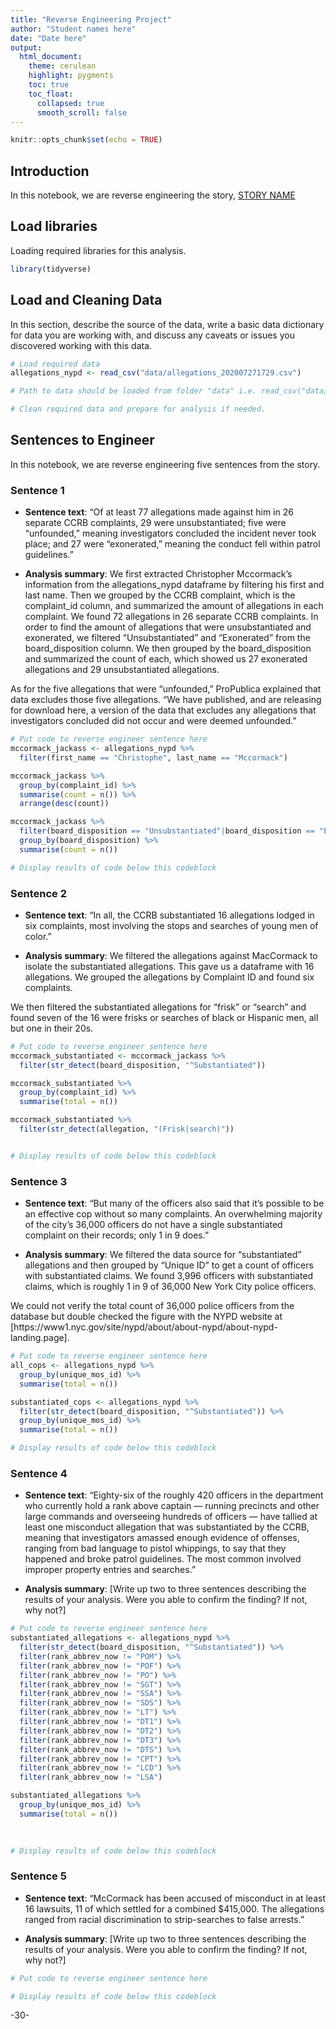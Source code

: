 ```yaml
---
title: "Reverse Engineering Project"
author: "Student names here"
date: "Date here"
output:
  html_document:
    theme: cerulean
    highlight: pygments
    toc: true
    toc_float:
      collapsed: true
      smooth_scroll: false
---
```


```r
knitr::opts_chunk$set(echo = TRUE)
```

## Introduction 

In this notebook, we are reverse engineering the story, [STORY NAME](STORY URL)

## Load libraries

Loading required libraries for this analysis.

```r
library(tidyverse)

```

## Load and Cleaning Data

In this section, describe the source of the data, write a basic data dictionary for data you are working with, and discuss any caveats or issues you discovered working with this data. 

```r
# Load required data
allegations_nypd <- read_csv("data/allegations_202007271729.csv")

# Path to data should be loaded from folder "data" i.e. read_csv("data/name_of_data.csv")

# Clean required data and prepare for analysis if needed. 

```

## Sentences to Engineer
In this notebook, we are reverse engineering five sentences from the story.

### Sentence 1

* **Sentence text**: "Of at least 77 allegations made against him in 26 separate CCRB complaints, 29 were unsubstantiated; five were “unfounded,” meaning investigators concluded the incident never took place; and 27 were “exonerated,” meaning the conduct fell within patrol guidelines."

* **Analysis summary**: We first extracted Christopher Mccormack's information from the allegations_nypd dataframe by filtering his first and last name. Then we grouped by the CCRB complaint, which is the complaint_id column, and summarized the amount of allegations in each complaint. We found 72 allegations in 26 separate CCRB complaints. In order to find the amount of allegations that were unsubstantiated and exonerated, we filtered "Unsubstantiated" and "Exonerated" from the board_disposition column. We then grouped by the board_disposition and summarized the count of each, which showed us 27 exonerated allegations and 29 unsubstantiated allegations. 

As for the five allegations that were "unfounded," ProPublica explained that data excludes those five allegations. "We have published, and are releasing for download here, a version of the data that excludes any allegations that investigators concluded did not occur and were deemed unfounded." 

```r
# Put code to reverse engineer sentence here
mccormack_jackass <- allegations_nypd %>% 
  filter(first_name == "Christophe", last_name == "Mccormack")

mccormack_jackass %>% 
  group_by(complaint_id) %>% 
  summarise(count = n()) %>% 
  arrange(desc(count))

mccormack_jackass %>% 
  filter(board_disposition == "Unsubstantiated"|board_disposition == "Exonerated") %>% 
  group_by(board_disposition) %>% 
  summarise(count = n())

# Display results of code below this codeblock

```

### Sentence 2

* **Sentence text**: "In all, the CCRB substantiated 16 allegations lodged in six complaints, most involving the stops and searches of young men of color." 

* **Analysis summary**: We filtered the allegations against MacCormack to isolate the substantiated allegations. This gave us a dataframe with 16 allegations. We grouped the allegations by Complaint ID and found six complaints.

We then filtered the substantiated allegations for "frisk" or "search" and found seven of the 16 were frisks or searches of black or Hispanic men, all but one in their 20s.

```r
# Put code to reverse engineer sentence here
mccormack_substantiated <- mccormack_jackass %>% 
  filter(str_detect(board_disposition, "^Substantiated"))

mccormack_substantiated %>% 
  group_by(complaint_id) %>% 
  summarise(total = n())

mccormack_substantiated %>% 
  filter(str_detect(allegation, "(Frisk|search)"))


# Display results of code below this codeblock

```

### Sentence 3

* **Sentence text**: “But many of the officers also said that it’s possible to be an effective cop without so many complaints. An overwhelming majority of the city’s 36,000 officers do not have a single substantiated complaint on their records; only 1 in 9 does.” 

* **Analysis summary**: We filtered the data source for "substantiated" allegations and then grouped by "Unique ID" to get a count of officers with substantiated claims. We found 3,996 officers with substantiated claims, which is roughly 1 in 9 of 36,000 New York City police officers.

We could not verify the total count of 36,000 police officers from the database but double checked the figure with the NYPD website at [https://www1.nyc.gov/site/nypd/about/about-nypd/about-nypd-landing.page].

```r
# Put code to reverse engineer sentence here
all_cops <- allegations_nypd %>% 
  group_by(unique_mos_id) %>% 
  summarise(total = n())

substantiated_cops <- allegations_nypd %>% 
  filter(str_detect(board_disposition, "^Substantiated")) %>% 
  group_by(unique_mos_id) %>% 
  summarise(total = n())

# Display results of code below this codeblock

```

### Sentence 4

* **Sentence text**: "Eighty-six of the roughly 420 officers in the department who currently hold a rank above captain — running precincts and other large commands and overseeing hundreds of officers — have tallied at least one misconduct allegation that was substantiated by the CCRB, meaning that investigators amassed enough evidence of offenses, ranging from bad language to pistol whippings, to say that they happened and broke patrol guidelines. The most common involved improper property entries and searches."

* **Analysis summary**: [Write up two to three sentences describing the results of your analysis.  Were you able to confirm the finding? If not, why not?]

```r
# Put code to reverse engineer sentence here
substantiated_allegations <- allegations_nypd %>% 
  filter(str_detect(board_disposition, "^Substantiated")) %>% 
  filter(rank_abbrev_now != "POM") %>% 
  filter(rank_abbrev_now != "POF") %>% 
  filter(rank_abbrev_now != "PO") %>% 
  filter(rank_abbrev_now != "SGT") %>% 
  filter(rank_abbrev_now != "SSA") %>% 
  filter(rank_abbrev_now != "SDS") %>% 
  filter(rank_abbrev_now != "LT") %>% 
  filter(rank_abbrev_now != "DT1") %>% 
  filter(rank_abbrev_now != "DT2") %>% 
  filter(rank_abbrev_now != "DT3") %>% 
  filter(rank_abbrev_now != "DTS") %>% 
  filter(rank_abbrev_now != "CPT") %>% 
  filter(rank_abbrev_now != "LCD") %>% 
  filter(rank_abbrev_now != "LSA")

substantiated_allegations %>% 
  group_by(unique_mos_id) %>% 
  summarise(total = n())
  
  

# Display results of code below this codeblock

```

### Sentence 5

* **Sentence text**: “McCormack has been accused of misconduct in at least 16 lawsuits, 11 of which settled for a combined $415,000. The allegations ranged from racial discrimination to strip-searches to false arrests.”

* **Analysis summary**: [Write up two to three sentences describing the results of your analysis.  Were you able to confirm the finding? If not, why not?]

```r
# Put code to reverse engineer sentence here

# Display results of code below this codeblock

```

-30-